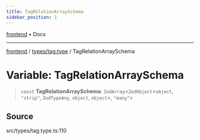 ```yaml
---
title: TagRelationArraySchema
sidebar_position: 1
---
```


[frontend](../../..) • Docs

***

[frontend](../../..) / [types/tag.type](..) / TagRelationArraySchema

# Variable: TagRelationArraySchema

> `const` **TagRelationArraySchema**: `ZodArray`\<`ZodObject`\<`object`, `"strip"`, `ZodTypeAny`, `object`, `object`\>, `"many"`\>

## Source

src/types/tag.type.ts:110
